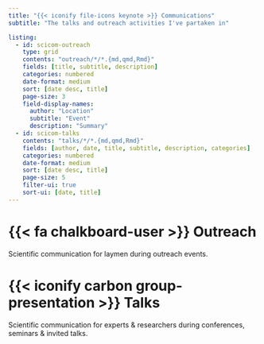 ```yaml
---
title: "{{< iconify file-icons keynote >}} Communications"
subtitle: "The talks and outreach activities I've partaken in"

listing:
  - id: scicom-outreach
    type: grid
    contents: "outreach/*/*.{md,qmd,Rmd}"
    fields: [title, subtitle, description]
    categories: numbered
    date-format: medium
    sort: [date desc, title]
    page-size: 3
    field-display-names:
      author: "Location"
      subtitle: "Event"
      description: "Summary"
  - id: scicom-talks
    contents: "talks/*/*.{md,qmd,Rmd}"
    fields: [author, date, title, subtitle, description, categories]
    categories: numbered
    date-format: medium
    sort: [date desc, title]
    page-size: 5
    filter-ui: true
    sort-ui: [date, title]
---
```


# {{< fa chalkboard-user >}} Outreach

Scientific communication for laymen during outreach events.

:::{#scicom-outreach}
:::

# {{< iconify carbon group-presentation >}} Talks

Scientific communication for experts & researchers during conferences, seminars & invited talks.

:::{#scicom-talks}
:::